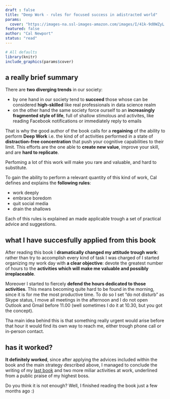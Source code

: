 ```yaml
---
draft : false
title: "Deep Work - rules for focused success in adistracted world"
params:
  cover: "https://images-na.ssl-images-amazon.com/images/I/41k-9d0WZyL._SX322_BO1,204,203,200_.jpg"
featured: false
author: "Cal Newport"
status: "read"
---
```


```r
# All defaults
library(knitr)
include_graphics(params$cover)
```


## a really brief summary


There are **two diverging trends** in our society:

- by one hand in our society tend to **succeed** those whose can be considered **high-skilled** like real professionals in data science realm
- on the other hand the same society force ourself to an **increasingly fragmented style of life**, full of shallow stimolous and activites, like reading Facebook notifications or immediately reply to emails

That is why the good author of the book calls for a **regaining** of the ability to perform **Deep Work** i.e. the kind of of activities performed in a state of **distraction-free concentration** that push your cognitive capabilities to their limit. This efforts are the one able to **create new value**, improve your skill, and are **hard to replicate**.

Perfoming a lot of this work will make you rare and valuable, and hard to substitute.

To gain the ability to perform a relevant quantity of this kind of work, Cal defines and explains the **following rules**:

- work deeply
- embrace boredom
- quit social media
- drain the shallows

Each of this rules is explained an made applicable trough a set of practical advice and suggestions.

## what I have succesfully applied from this book

After reading this book I **dramatically changed my attitude trough work**: rather than try to accomplish every kind of task I was charged of  I started organizing my work day with **a clear objective**: devote the greatest number of hours to the **activities which will make me valuable and possibly irreplaceable**.

Moreover I started to fiercely **defend the hours dedicated to those activities**. This means becoming quite hard to be found in the morning, since it is for me the most productive time. To do so I set "do not disturb" as Skype status, I move all meetings in the afternoon and I do not open Outlook and Gmail before 11.00 (well sometimes I do it at 10.30, but you got the concept).

Tha main idea behind this is that something really urgent would arise before that hour it would find its own way to reach me, either trough phone call or in-person contact.

## has it worked?

**It definitely worked**, since after applying the advices included within the book and the main strategy described above, I managed to conclude the writing of my [last book ](/pubblications/featured_book/) and two more miliar activities at work, underlined from a public praise of my highest boss.

Do you think it is not enough? Well, I finished reading the book just a few months ago :)

